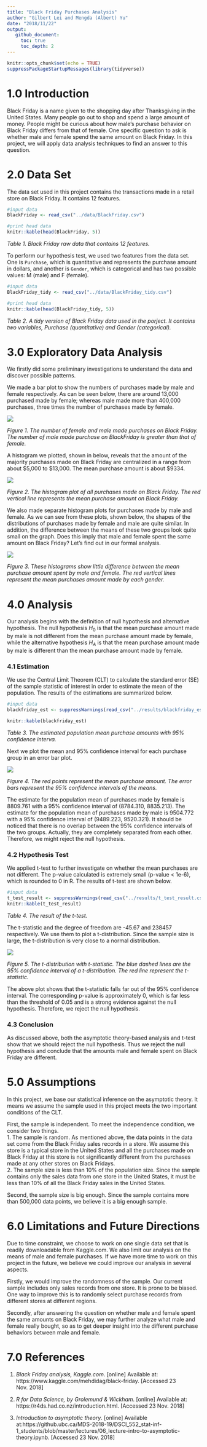 ```yaml
---
title: "Black Friday Purchases Analysis"  
author: "Gilbert Lei and Mengda (Albert) Yu"  
date: "2018/11/22"  
output:
   github_document:
     toc: true
     toc_depth: 2
---
```


```r
knitr::opts_chunk$set(echo = TRUE)
suppressPackageStartupMessages(library(tidyverse))
```

# 1.0 Introduction

Black Friday is a name given to the shopping day after Thanksgiving in the United States. Many people go out to shop and spend a large amount of money. People might be curious about how male's purchase behavior on Black Friday differs from that of female. One specific question to ask is whether male and female spend the same amount on Black Friday. In this project, we will apply data analysis techniques to find an answer to this question. 

# 2.0 Data Set

The data set used in this project contains the transactions made in a retail store on Black Friday. It contains 12 features.

```r
#input data
BlackFriday <- read_csv("../data/BlackFriday.csv")

#print head data
knitr::kable(head(BlackFriday, 5))
```

*Table 1. Black Friday raw data that contains 12 features.*
  
  
To perform our hypothesis test, we used two features from the data set. One is `Purchase`, which is quantitative and represents the purchase amount in dollars, and another is `Gender`, which is categorical and has two possible values: M (male) and F (female).

```r
#input data
BlackFriday_tidy <- read_csv("../data/BlackFriday_tidy.csv")

#print head data
knitr::kable(head(BlackFriday_tidy, 5))
```

*Table 2. A tidy version of Black Friday data used in the porject. It contains two variables, Purchase (quantitative) and Gender (categorical).*
  
  
# 3.0 Exploratory Data Analysis

We firstly did some preliminary investigations to understand the data and discover possible patterns.  

We made a bar plot to show the numbers of purchases made by male and female respectively. As can be seen below, there are around 13,000 purchased made by female; whereas male made more than 400,000 purchases, three times the number of purchases made by female. 

![](../imgs/gender_bar.png)

*Figure 1. The number of female and male made purchases on Black Friday. The number of male made purchase on BlackFriday is greater than that of female.*
  
  
A histogram we plotted, shown in below, reveals that the amount of the majority purchases made on Black Friday are centralized in a range from about \$5,000 to \$13,000. The mean purchase amount is about \$9334.

![](../imgs/purch_dist.png)

*Figure 2. The histogram plot of all purchases made on Black Friday. The red vertical line represents the mean purchase amount on Black Friday.*
  
  
We also made separate histogram plots for purchases made by male and female. As we can see from these plots, shown below, the shapes of the distributions of purchases made by female and male are quite similar. In addition, the difference between the means of these two groups look quite small on the graph. Does this imply that male and female spent the same amount on Black Friday? Let's find out in our formal analysis. 

![](../imgs/gender_pur_hist.png)

*Figure 3. These histograms show little difference between the mean purchase amount spent by male and female. The red vertical lines represent the mean purchases amount made by each gender.*
  
  
# 4.0 Analysis

Our analysis begins with the definition of null hypothesis and alternative hypothesis. The null hypothesis $H_0$ is that the mean purchase amount made by male is not different from the mean purchase amount made by female, while the alternative hypothesis $H_A$ is that the mean purchase amount made by male is different than the mean purchase amount made by female.

### 4.1 Estimation

We use the Central Limit Theorem (CLT) to calculate the standard error (SE) of the sample statistic of interest in order to estimate the mean of the population. The results of the estimations are summarized below.

```r
#input data
blackfriday_est <- suppressWarnings(read_csv("../results/blackfriday_est.csv"))

knitr::kable(blackfriday_est)
```

*Table 3. The estimated population mean purchase amounts with 95% confidence interva.*
  
  
Next we plot the mean and 95% confidence interval for each purchase group in an error bar plot.

![](../imgs/errorbar.png)

*Figure 4. The red points represent the mean purchase amount. The error bars represent the 95% confidence intervals of the means.*
  
  
The estimate for the population mean of purchases made by female is 8809.761 with a 95% confidence interval of (8784.310, 8835.213). The estimate for the population mean of purchases made by male is 9504.772 with a 95% confidence interval of (9489.223, 9520.321). It should be noticed that there is no overlap between the 95% confidence intervals of the two groups. Actually, they are completely separated from each other. Therefore, we might reject the null hypothesis. 

### 4.2 Hypothesis Test

We applied t-test to further investigate on whether the mean purchases are not different. The p-value calculated is extremely small (p-value < 1e-6), which is rounded to 0 in R. The results of t-test are shown below.

```r
#input data
t_test_result <- suppressWarnings(read_csv("../results/t_test_result.csv"))
knitr::kable(t_test_result)
```

*Table 4. The result of the t-test.*

The t-statistic and the degree of freedom are -45.67 and 238457 respectively. We use them to plot a t-distribution. Since the sample size is large, the t-distribution is very close to a normal distribution. 

![](../imgs/tdist.png)

*Figure 5. The t-distribution with t-statistic. The blue dashed lines are the 95% confidence interval of a t-distribution. The red line represent the t-statistic.*
  
  
The above plot shows that the t-statistic falls far out of the 95% confidence interval. The corresponding p-value is approximately 0, which is far less than the threshold of 0.05 and is a strong evidence against the null hypothesis. Therefore, we reject the null hypothesis. 

### 4.3 Conclusion 

As discussed above, both the asymptotic theory-based analysis and t-test show that we should reject the null hypothesis. Thus we reject the null hypothesis and conclude that the amounts male and female spent on Black Friday are different. 

# 5.0 Assumptions 

In this project, we base our statistical inference on the asymptotic theory. It means we assume the sample used in this project meets the two important conditions of the CLT.

First, the sample is independent. To meet the independence condition, we consider two things.  
    1. The sample is random. As mentioned above, the data points in the data set come from the Black Friday sales records in a store. We assume this store is a typical store in the United States and all the purchases made on Black Friday at this store is not significantly different from the purchases made at any other stores on Black Fridays.  
    2. The sample size is less than 10% of the population size. Since the sample contains only the sales data from one store in the United States, it must be less than 10% of all the Black Friday sales in the United States. 

Second, the sample size is big enough. Since the sample contains more than 500,000 data points, we believe it is a big enough sample.  

# 6.0 Limitations and Future Directions 

Due to time constraint, we choose to work on one single data set that is readily downloadable from Kaggle.com. We also limit our analysis on the means of male and female purchases. If we have more time to work on this project in the future, we believe we could improve our analysis in several aspects. 

Firstly, we would improve the randomness of the sample. Our current sample includes only sales records from one store. It is prone to be biased. One way to improve this is to randomly select purchase records from different stores at different regions.

Secondly, after answering the question on whether male and female spent the same amounts on Black Friday, we may further analyze what male and female really bought, so as to get deeper insight into the different purchase behaviors between male and female.  

# 7.0 References

1. *Black Friday analysis, Kaggle.com*. [online] Available at: https://www.kaggle.com/mehdidag/black-friday. [Accessed 23 Nov. 2018]

2. *R for Data Science, by Grolemund & Wickham*. [online] Available at: https://r4ds.had.co.nz/introduction.html. [Accessed 23 Nov. 2018]

3. *Introduction to asymptotic theory*. [online] Available at:https://github.ubc.ca/MDS-2018-19/DSCI_552_stat-inf-1_students/blob/master/lectures/06_lecture-intro-to-asymptotic-theory.ipynb. [Accessed 23 Nov. 2018]